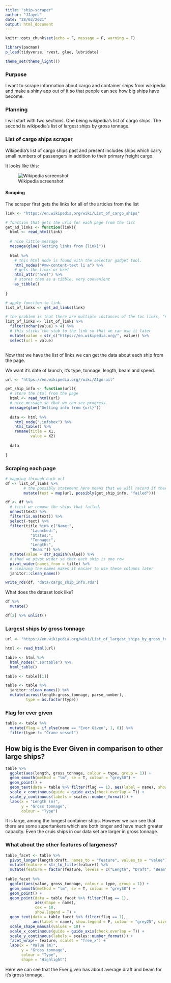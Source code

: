 ```yaml
---
title: "ship-scraper"
author: "JJayes"
date: "28/03/2021"
output: html_document
---
```


```r
knitr::opts_chunk$set(echo = F, message = F, warning = F)

library(pacman)
p_load(tidyverse, rvest, glue, lubridate)

theme_set(theme_light())

```

### Purpose

I want to scrape information about cargo and container ships from wikipedia and make a shiny app out of it so that people can see how big ships have become.

### Planning

I will start with two sections. One being wikipedia's list of cargo ships. The second is wikipedia's list of largest ships by gross tonnage.

### List of cargo ships scraper

Wikipedia's list of cargo ships past and present includes ships which carry small numbers of passengers in addition to their primary freight cargo.

It looks like this:

![Wikipedia screenshot](images/wikipedia_list_of_cargo_ships.png)

#### Scraping

The scraper first gets the links for all of the articles from the list

```r
link <- "https://en.wikipedia.org/wiki/List_of_cargo_ships"

# function that gets the urls for each page from the list
get_ad_links <- function(link){
  html <- read_html(link)
  
  # nice little message
  message(glue("Getting links from {link}"))
  
  html %>% 
    # this html node is found with the selector gadget tool.
    html_nodes("#mw-content-text li a") %>% 
    # gets the links or href
    html_attr("href") %>% 
    # stores them as a tibble, very convenient
    as_tibble()
    
}

# apply function to link.
list_of_links <- get_ad_links(link)

# the problem is that there are multiple instances of the toc links, "#A", "#B" etc. We will filter these out
list_of_links <- list_of_links %>% 
  filter(nchar(value) > 4) %>% 
  # this sticks the stub to the link so that we can use it later
  mutate(value = str_c("https://en.wikipedia.org/", value)) %>% 
  select(url = value)
  
```

Now that we have the list of links we can get the data about each ship from the page.

We want it's date of launch, it's type, tonnage, length, beam and speed.

```r
url <- "https://en.wikipedia.org//wiki/Algorail"

get_ship_info <- function(url){
  # store the html from the page
  html <- read_html(url)
  # nice message so that we can see progress.
  message(glue("Getting info from {url}"))
  
  data <- html %>% 
    html_node(".infobox") %>% 
    html_table() %>% 
    rename(title = X1,
           value = X2)
  
  data
  
}

```

### Scraping each page

```r

# mapping through each url
df <- list_of_links %>%
        # the possibly statement here means that we will record if there is a failure, for example if there is no infobox in an article.
        mutate(text = map(url, possibly(get_ship_info, "failed")))

df <- df %>% 
  # first we remove the ships that failed.
  unnest(text) %>% 
  filter(is.na(text)) %>% 
  select(-text) %>% 
  filter(title %in% c("Name:",
           "Launched:",
           "Status:",
           "Tonnage:",
           "Length:",
           "Beam:")) %>% 
  mutate(value = str_squish(value)) %>% 
  # then we pivot wider so that each ship is one row
  pivot_wider(names_from = title) %>% 
  # cleaning the names makes it easier to use these columns later
  janitor::clean_names()

write_rds(df, "data/cargo_ship_info.rds")

```

What does the dataset look like?

```r

df %>% 
  mutate()

df[2] %>% unlist()

```


### Largest ships by gross tonnage

```r

url <- "https://en.wikipedia.org/wiki/List_of_largest_ships_by_gross_tonnage"

html <- read_html(url)

table <- html %>% 
  html_nodes(".sortable") %>% 
  html_table()

table <- table[[1]]

table <- table %>% 
  janitor::clean_names() %>% 
  mutate(across(length:gross_tonnage, parse_number),
         type = as.factor(type))

```

### Flag for ever given

```r
table <- table %>% 
  mutate(flag = if_else(name == "Ever Given", 1, 0)) %>% 
  filter(type != "Crane vessel")
```

## How big is the Ever Given in comparison to other large ships?

```r

table %>% 
  ggplot(aes(length, gross_tonnage, colour = type, group = 1)) +
  geom_smooth(method = "lm", se = T, colour = "grey50") +
  geom_point() +
  geom_text(data = table %>% filter(flag == 1), aes(label = name), show.legend = F) +
  scale_x_continuous(guide = guide_axis(check.overlap = T)) +
  scale_y_continuous(labels = scales::number_format()) +
  labs(x = "Length (m)",
       y = "Gross tonnage",
       colour = "Type")

```

It is large, among the longest container ships. However we can see that there are some supertankers which are both longer and have much greater capacity. Even the cruis ships in our data set are larger in gross tonnage.

### What about the other features of largeness?

```r

table_facet <- table %>% 
  pivot_longer(length:draft, names_to = "feature", values_to = "value") %>% 
  mutate(feature = str_to_title(feature)) %>% 
  mutate(feature = factor(feature, levels = c("Length", "Draft", "Beam")))
  
table_facet %>%   
  ggplot(aes(value, gross_tonnage, colour = type, group = 1)) +
  geom_smooth(method = "lm", se = T, colour = "grey50") +
  geom_point() +
  geom_point(data = table_facet %>% filter(flag == 1), 
             aes(shape = name), 
             cex = 10,
             show.legend = T) +
  geom_text(data = table_facet %>% filter(flag == 1),
            aes(label = name), show.legend = F, colour = "grey25", size = 3) +
  scale_shape_manual(values = 18) +
  scale_x_continuous(guide = guide_axis(check.overlap = T)) +
  scale_y_continuous(labels = scales::number_format()) +
  facet_wrap(~ feature, scales = "free_x") +
  labs(x = "Value (m)",
       y = "Gross tonnage",
       colour = "Type",
       shape = "Highlight")

```

Here we can see that the Ever given has about average draft and beam for it's gross tonnage.

